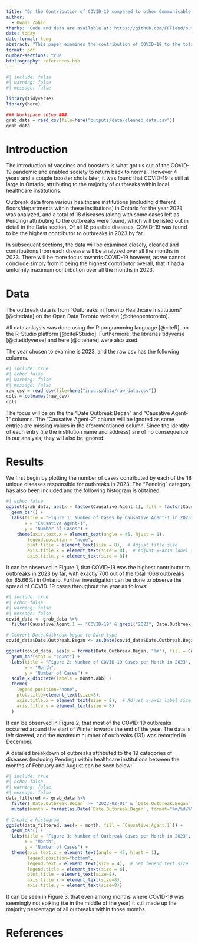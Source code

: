 ```yaml
---
title: "On the Contribution of COVID-19 compared to other Communicable Diseases towards Outbreaks in Healthcare Institutions in Ontario"
author: 
  - Owais Zahid
thanks: "Code and data are available at: https://github.com/FFFiend/outbreaks_in_toronto"
date: today
date-format: long
abstract: "This paper examines the contribution of COVID-19 to the total number of outbreaks within healthcare institutions in Ontario over all months in 2023. It was found that COVID-19 was in fact the highest contributor to outbreaks for the aforementioned year."
format: pdf
number-sections: true
bibliography: references.bib
---
```


```r
#| include: false
#| warning: false
#| message: false

library(tidyverse)
library(here)

### Workspace setup ###
grab_data = read_csv(file=here("outputs/data/cleaned_data.csv"))
grab_data
```

# Introduction
The introduction of vaccines and boosters is what got us out of the COVID-19 pandemic and enabled society to return back to normal. However 4 years and a couple booster shots later, it was found that COVID-19 is still at large in Ontario, attributing to the majority of outbreaks within local healthcare institutions.

Outbreak data from various healthcare institutions (including different floors/departments within these institutions) in Ontario for the year 2023 was analyzed, and a total of 18 diseases (along with some cases left as Pending) attributing to the outbreaks were found, which will be listed out in detail in the Data section. Of all 18 possible diseases, COVID-19 was found to be the highest contributor to outbreaks in 2023 by far.

In subsequent sections, the data will be examined closely, cleaned and contributions from each disease will be analyzed over all the months in 2023. There will be more focus towards COVID-19 however, as we cannot conclude simply from it being the highest contributor overall, that it had a uniformly maximum contribution over all the months in 2023.


# Data 
The outbreak data is from "Outbreaks in Toronto Healthcare Institutions" [@citedata] on the Open Data Toronto website [@citeopentoronto]. 

All data anlaysis was done using the R programming language [@citeR], on the R-Studio platform [@citeRStudio]. Furthermore, the libraries tidyverse [@citetidyverse] and here [@citehere] were also used.

The year chosen to examine is 2023, and the raw csv has the following columns.

```r
#| include: true
#| echo: false
#| warning: false
#| message: false
raw_csv = read_csv(file=here("inputs/data/raw_data.csv"))
cols = colnames(raw_csv)
cols
```
The focus will be on the the "Date Outbreak Began" and "Causative Agent-1" columns. The "Causative Agent-2" column will be ignored as some entries are missing values in the aforementioned column. Since the identity of each entry (i.e the institution name and address) are of no consequence in our analysis, they will also be ignored.

# Results
We first begin by plotting the number of cases contributed by each of the 18 unique diseases responsible for outbreaks in 2023. The "Pending" category has also been included and the following histogram is obtained. 
```r
#| echo: false
ggplot(grab_data, aes(x = factor(Causative.Agent.1), fill = factor(Causative.Agent.1))) +
  geom_bar() +
  labs(title = "Figure 1: Number of Cases by Causative Agent-1 in 2023",
       x = "Causative Agent-1",
       y = "Number of Cases") +
    theme(axis.text.x = element_text(angle = 45, hjust = 1),
        legend.position = "none",
        plot.title = element_text(size = 8),  # Adjust title size
        axis.title.x = element_text(size = 8),  # Adjust x-axis label size
        axis.title.y = element_text(size = 8))
```
It can be observed in Figure 1, that COVID-19 was the highest contributor to outbreaks in 2023 by far, with exactly 700 out of the total 1066 outbreaks (or 65.66%) in Ontario. Further investigation can be done to observe the spread of COVID-19 cases throughout the year as follows:
```r
#| include: true
#| echo: false
#| warning: false
#| message: false
covid_data <- grab_data %>%
  filter(Causative.Agent.1 == "COVID-19" & grepl("2023", Date.Outbreak.Began))

# Convert Date.Outbreak.began to Date type
covid_data$Date.Outbreak.Began <- as.Date(covid_data$Date.Outbreak.Began)

ggplot(covid_data, aes(x = format(Date.Outbreak.Began, "%m"), fill = Causative.Agent.1)) +
  geom_bar(stat = "count") +
  labs(title = "Figure 2: Number of COVID-19 Cases per Month in 2023",
       x = "Month",
       y = "Number of Cases") +
  scale_x_discrete(labels = month.abb) +
  theme(
    legend.position="none",
    plot.title=element_text(size=8),
    axis.title.x = element_text(size = 8),  # Adjust x-axis label size
    axis.title.y = element_text(size = 8)
  )
```
It can be observed in Figure 2, that most of the COVID-19 outbreaks occurred around the start of Winter towards the end of the year. The data is left skewed, and the maximum number of outbreaks (131) was recorded in December.

A detailed breakdown of outbreaks attributed to the 19 categories of diseases (including Pending) within healthcare institutions between the months of February and August can be seen below:

```r
#| include: true
#| echo: false
#| warning: false
#| message: false
data_filtered <- grab_data %>%
  filter(`Date.Outbreak.Began` >= "2023-02-01" & `Date.Outbreak.Began` <= "2023-08-31") %>%
  mutate(month = format(as.Date(`Date.Outbreak.Began`, format="%m/%d/%Y"), "%B"))

# Create a histogram
ggplot(data_filtered, aes(x = month, fill = `Causative.Agent.1`)) +
  geom_bar() +
  labs(title = "Figure 3: Number of Outbreak Cases per Month in 2023",
       x = "Month",
       y = "Number of Cases") +
  theme(axis.text.x = element_text(angle = 45, hjust = 1),
        legend.position="bottom",
        legend.text = element_text(size = 4),  # Set legend text size
        legend.title = element_text(size = 6),
        plot.title = element_text(size=8),
        axis.title.x = element_text(size=8),
        axis.title.y = element_text(size=8))
```
It can be seen in Figure 3, that even among months where COVID-19 was seemingly not spiking (i.e in the middle of the year) it still made up the majority percentage of all outbreaks within those months.


\newpage


# References